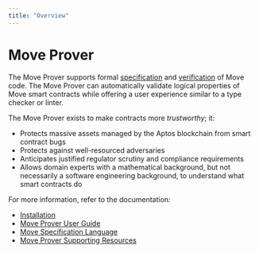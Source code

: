 ```yaml
---
title: "Overview"
---
```


# Move Prover

The Move Prover supports formal [specification](./spec-lang.md) and [verification](./prover-guide.md) of Move code. The Move Prover can automatically validate logical properties of Move smart contracts while offering a user experience similar to a type checker or linter.

The Move Prover exists to make contracts more _trustworthy_; it:

- Protects massive assets managed by the Aptos blockchain from smart contract bugs
- Protects against well-resourced adversaries
- Anticipates justified regulator scrutiny and compliance requirements
- Allows domain experts with a mathematical background, but not necessarily a software engineering background, to understand what smart contracts do

For more information, refer to the documentation:

- [Installation](../../cli/install-cli/install-move-prover.mdx)
- [Move Prover User Guide](prover-guide.md)
- [Move Specification Language](spec-lang.md)
- [Move Prover Supporting Resources](supporting-resources.md)

